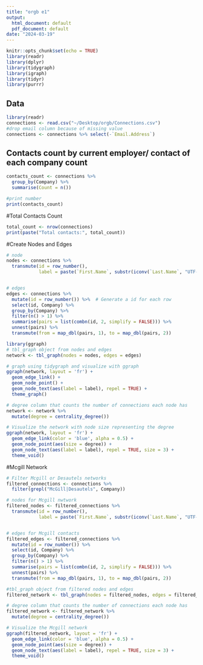 ```yaml
---
title: "orgb e1"
output:
  html_document: default
  pdf_document: default
date: "2024-03-19"
---
```


```r
knitr::opts_chunk$set(echo = TRUE)
library(readr)
library(dplyr)
library(tidygraph)
library(igraph)
library(tidyr) 
library(purrr)

```

## Data

```r
library(readr)
connections <- read.csv("~/Desktop/orgb/Connections.csv")
#drop email column because of missing value
connections <- connections %>% select(-`Email.Address`)
```

## Contacts count by current employer/ contact of each company count

```r
contacts_count <- connections %>%
  group_by(Company) %>%
  summarise(Count = n())

#print number
print(contacts_count)

```

#Total Contacts Count
```r
total_count <- nrow(connections)
print(paste("Total contacts:", total_count))

```

#Create Nodes and Edges
```r
# node
nodes <- connections %>%
  transmute(id = row_number(),
            label = paste(`First.Name`, substr(iconv(`Last.Name`, "UTF-8", "ASCII//TRANSLIT//IGNORE"), 1, 1), sep = " "))


# edges
edges <- connections %>%
  mutate(id = row_number()) %>%  # Generate a id for each row
  select(id, Company) %>%
  group_by(Company) %>%
  filter(n() > 1) %>%
  summarise(pairs = list(combn(id, 2, simplify = FALSE))) %>%
  unnest(pairs) %>%
  transmute(from = map_dbl(pairs, 1), to = map_dbl(pairs, 2))

```


```r
library(ggraph)
# tbl_graph object from nodes and edges
network <- tbl_graph(nodes = nodes, edges = edges)

# graph using tidygraph and visualize with ggraph
ggraph(network, layout = 'fr') +
  geom_edge_link() +
  geom_node_point() +
  geom_node_text(aes(label = label), repel = TRUE) +
  theme_graph()

# degree column that counts the number of connections each node has
network <- network %>%
  mutate(degree = centrality_degree())

# Visualize the network with node size representing the degree
ggraph(network, layout = 'fr') +
  geom_edge_link(color = 'blue', alpha = 0.5) +
  geom_node_point(aes(size = degree)) +
  geom_node_text(aes(label = label), repel = TRUE, size = 3) +
  theme_void()

```


#Mcgill Network
```r
# Filter Mcgill or Desautels networks
filtered_connections <- connections %>%
  filter(grepl("McGill|Desautels", Company))

# nodes for Mcgill nwtwork
filtered_nodes <- filtered_connections %>%
  transmute(id = row_number(),
            label = paste(`First.Name`, substr(iconv(`Last.Name`, "UTF-8", "ASCII//TRANSLIT//IGNORE"), 1, 1), sep = " "))


# edges for Mcgill contacts
filtered_edges <- filtered_connections %>%
  mutate(id = row_number()) %>%
  select(id, Company) %>%
  group_by(Company) %>%
  filter(n() > 1) %>%
  summarise(pairs = list(combn(id, 2, simplify = FALSE))) %>%
  unnest(pairs) %>%
  transmute(from = map_dbl(pairs, 1), to = map_dbl(pairs, 2))

#tbl_graph object from filtered nodes and edges
filtered_network <- tbl_graph(nodes = filtered_nodes, edges = filtered_edges)

# degree column that counts the number of connections each node has
filtered_network <- filtered_network %>%
  mutate(degree = centrality_degree())

# Visualize the Mcgill network
ggraph(filtered_network, layout = 'fr') +
  geom_edge_link(color = 'blue', alpha = 0.5) +
  geom_node_point(aes(size = degree)) +
  geom_node_text(aes(label = label), repel = TRUE, size = 3) +
  theme_void()


```